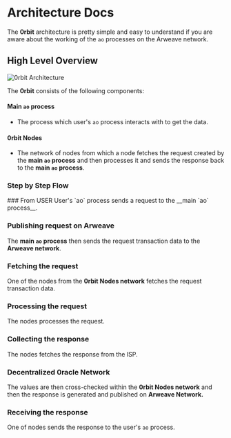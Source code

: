  
# Architecture Docs

The **0rbit** architecture is pretty simple and easy to understand if you are aware about the working of the `ao` processes on the Arweave network.

## High Level Overview

![0rbit Architecture](../assets/images/architecture/main.png)

The **0rbit** consists of the following components:

#### Main `ao` process

- The process which user's `ao` process interacts with to get the data.

#### 0rbit Nodes

- The network of nodes from which a node fetches the request created by the **main `ao` process** and then processes it and sends the response back to the **main `ao` process**.

### Step by Step Flow

<Steps>
### From USER
User's `ao` process sends a request to the __main `ao` process__.
 
### Publishing request on Arweave
The __main `ao` process__ then sends the request transaction data to the __Arweave network__.

### Fetching the request

One of the nodes from the **0rbit Nodes network** fetches the request transaction data.

### Processing the request

The nodes processes the request.

### Collecting the response

The nodes fetches the response from the ISP.

### Decentralized 0racle Network

The values are then cross-checked within the **0rbit Nodes network** and then the response is generated and published on **Arweave Network.**

### Receiving the response

One of nodes sends the response to the user's `ao` process.

</Steps>
